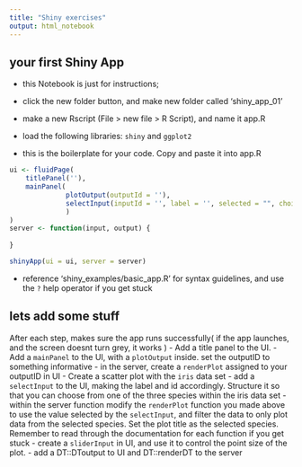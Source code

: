 ```yaml
---
title: "Shiny exercises"
output: html_notebook
---
```


## your first Shiny App
- this Notebook is just for instructions;
- click the new folder button, and make new folder called 'shiny_app_01'
- make a new Rscript (File >  new file > R Script), and name it app.R
- load the following libraries: `shiny` and `ggplot2`

- this is the boilerplate for your code. Copy and paste it into app.R 
```r
ui <- fluidPage(
    titlePanel(''),
    mainPanel(
              plotOutput(outputId = ''),
              selectInput(inputId = '', label = '', selected = "", choices = c(""))
              )
)
server <- function(input, output) {
    
}

shinyApp(ui = ui, server = server)
```
- reference 'shiny_examples/basic_app.R' for syntax guidelines, and use the `?` help operator if you get stuck


## lets add some stuff
After each step, makes sure the app runs successfully( if the app launches, and the screen doesnt turn grey, it works )
- Add a title panel to the UI. 
- Add a `mainPanel` to the UI, with a `plotOutput` inside. set the outputID to something informative
- in the server, create a `renderPlot` assigned to your outputID in UI
- Create a scatter plot with the `iris` data set
- add a `selectInput` to the UI, making the label and id accordingly. Structure it so that you can choose from one of the three species within the iris data set
- within the server function modify the `renderPlot` function you made above to use the value selected by the `selectInput`, and filter the data to only plot data from the selected species. Set the plot title as the selected species. Remember to read through the documentation for each function if you get stuck
- create a `sliderInput` in UI, and use it to control the point size of the plot. 
- add a DT::DToutput to UI and DT::renderDT to the server











